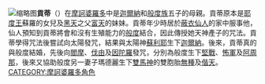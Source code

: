 [[File:Raja_Pandu_and_Matakunti_LACMA_M.69.13.6.jpg|缩略图]]'''貢蒂'''（{{lang-sa|कुंती }}）在[[摩訶婆羅多|摩訶婆羅多]]中是[[迦爾納|迦爾納]]和[[般度族|般度族]]五子的母親。貢蒂原本是[[耶度王|耶度王]]蘇羅的女兒及[[黑天|黑天]]之父[[富天|富天]]的妹妹。貢蒂年少時居於[[蔽衣仙人|蔽衣仙人]]的家中服事他，仙人預知到貢蒂將會和沒有生殖能力的[[般度|般度]]結合，因此傳授她天神產子的咒法。貢蒂學得咒法後嘗試向太陽發咒，結果與太陽神[[蘇利耶|蘇利耶]]生下[[迦爾納|迦爾納]]。後來，貢蒂真的與般度結婚，先後向[[閻摩|閻摩]]、[[伐由|伐由]]及[[因陀羅|因陀羅]]發咒，分別為般度生下[[堅戰|堅戰]]、[[怖軍|怖軍]]及[[阿周那|阿周那]]，後來又協助般度另一妻子瑪德麗生下[[雙馬神|雙馬神]]的雙胞胎[[無種|無種]]及[[偕天|偕天]]。
{{摩訶婆羅多}}
{{印度神話}}
{{Authority control}}
{{hindu-myth-stub}}
[[CATEGORY:摩訶婆羅多角色|CATEGORY:摩訶婆羅多角色]]